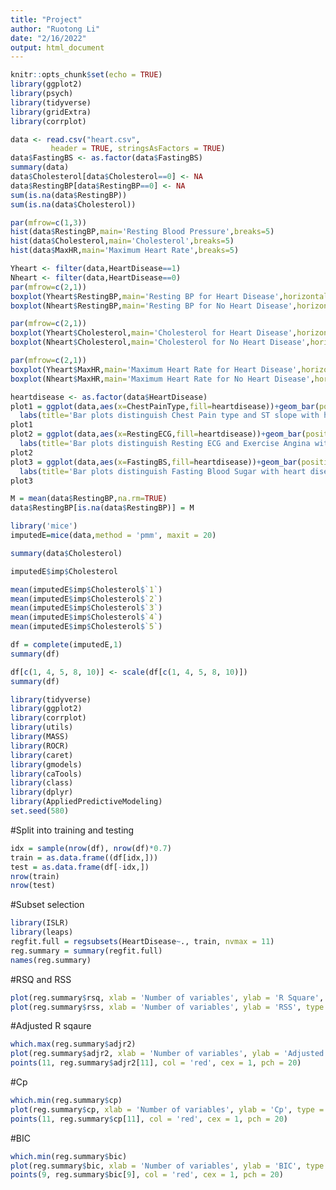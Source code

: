 ```yaml
---
title: "Project"
author: "Ruotong Li"
date: "2/16/2022"
output: html_document
---
```


```r
knitr::opts_chunk$set(echo = TRUE)
library(ggplot2)
library(psych) 
library(tidyverse)
library(gridExtra)
library(corrplot)
```

```r
data <- read.csv("heart.csv",
         header = TRUE, stringsAsFactors = TRUE)
data$FastingBS <- as.factor(data$FastingBS)
summary(data)
data$Cholesterol[data$Cholesterol==0] <- NA
data$RestingBP[data$RestingBP==0] <- NA
sum(is.na(data$RestingBP))
sum(is.na(data$Cholesterol))
```


```r
par(mfrow=c(1,3))
hist(data$RestingBP,main='Resting Blood Pressure',breaks=5)
hist(data$Cholesterol,main='Cholesterol',breaks=5)
hist(data$MaxHR,main='Maximum Heart Rate',breaks=5)
```
```r
Yheart <- filter(data,HeartDisease==1)
Nheart <- filter(data,HeartDisease==0)
par(mfrow=c(2,1))
boxplot(Yheart$RestingBP,main='Resting BP for Heart Disease',horizontal=TRUE,ylim = c(75, 205),outline=TRUE)
boxplot(Nheart$RestingBP,main='Resting BP for No Heart Disease',horizontal=TRUE,ylim = c(75, 205),outline=TRUE)

par(mfrow=c(2,1))
boxplot(Yheart$Cholesterol,main='Cholesterol for Heart Disease',horizontal=TRUE,ylim = c(90, 605),outline=TRUE)
boxplot(Nheart$Cholesterol,main='Cholesterol for No Heart Disease',horizontal=TRUE,ylim = c(90, 605),outline=TRUE)

par(mfrow=c(2,1))
boxplot(Yheart$MaxHR,main='Maximum Heart Rate for Heart Disease',horizontal=TRUE,ylim = c(55, 200),outline=TRUE)
boxplot(Nheart$MaxHR,main='Maximum Heart Rate for No Heart Disease',horizontal=TRUE,ylim = c(55, 200),outline=TRUE)
```


```r
heartdisease <- as.factor(data$HeartDisease)
plot1 = ggplot(data,aes(x=ChestPainType,fill=heartdisease))+geom_bar(position = 'fill')+facet_wrap(~ST_Slope)+
  labs(title='Bar plots distinguish Chest Pain type and ST slope with heart disease')
plot1
plot2 = ggplot(data,aes(x=RestingECG,fill=heartdisease))+geom_bar(position = 'fill')+facet_wrap(~ExerciseAngina)+
  labs(title='Bar plots distinguish Resting ECG and Exercise Angina with heart disease')
plot2
plot3 = ggplot(data,aes(x=FastingBS,fill=heartdisease))+geom_bar(position = 'fill')+
  labs(title='Bar plots distinguish Fasting Blood Sugar with heart disease')
plot3
```

```r
M = mean(data$RestingBP,na.rm=TRUE)
data$RestingBP[is.na(data$RestingBP)] = M
```

```r
library('mice')
imputedE=mice(data,method = 'pmm', maxit = 20)
```

```r
summary(data$Cholesterol)
```

```r
imputedE$imp$Cholesterol
```
```r
mean(imputedE$imp$Cholesterol$`1`)
mean(imputedE$imp$Cholesterol$`2`)
mean(imputedE$imp$Cholesterol$`3`)
mean(imputedE$imp$Cholesterol$`4`)
mean(imputedE$imp$Cholesterol$`5`)

df = complete(imputedE,1)
summary(df)
```

```r
df[c(1, 4, 5, 8, 10)] <- scale(df[c(1, 4, 5, 8, 10)])
summary(df)
```

```r
library(tidyverse)
library(ggplot2)
library(corrplot)
library(utils)
library(MASS)
library(ROCR)
library(caret)
library(gmodels)
library(caTools)
library(class)
library(dplyr)
library(AppliedPredictiveModeling)
set.seed(580)
```

#Split into training and testing
```r
idx = sample(nrow(df), nrow(df)*0.7)
train = as.data.frame((df[idx,]))
test = as.data.frame(df[-idx,])
nrow(train)
nrow(test)
```
#Subset selection
```r
library(ISLR)
library(leaps)
regfit.full = regsubsets(HeartDisease~., train, nvmax = 11)
reg.summary = summary(regfit.full)
names(reg.summary)
```
#RSQ and RSS
```r
plot(reg.summary$rsq, xlab = 'Number of variables', ylab = 'R Square', type = 'l')
plot(reg.summary$rss, xlab = 'Number of variables', ylab = 'RSS', type = 'l')
```
#Adjusted R sqaure
```r
which.max(reg.summary$adjr2)
plot(reg.summary$adjr2, xlab = 'Number of variables', ylab = 'Adjusted R square', type = 'l')
points(11, reg.summary$adjr2[11], col = 'red', cex = 1, pch = 20)
```
#Cp
```r
which.min(reg.summary$cp)
plot(reg.summary$cp, xlab = 'Number of variables', ylab = 'Cp', type = 'l')
points(11, reg.summary$cp[11], col = 'red', cex = 1, pch = 20)
```
#BIC
```r
which.min(reg.summary$bic)
plot(reg.summary$bic, xlab = 'Number of variables', ylab = 'BIC', type = 'l')
points(9, reg.summary$bic[9], col = 'red', cex = 1, pch = 20)
```


